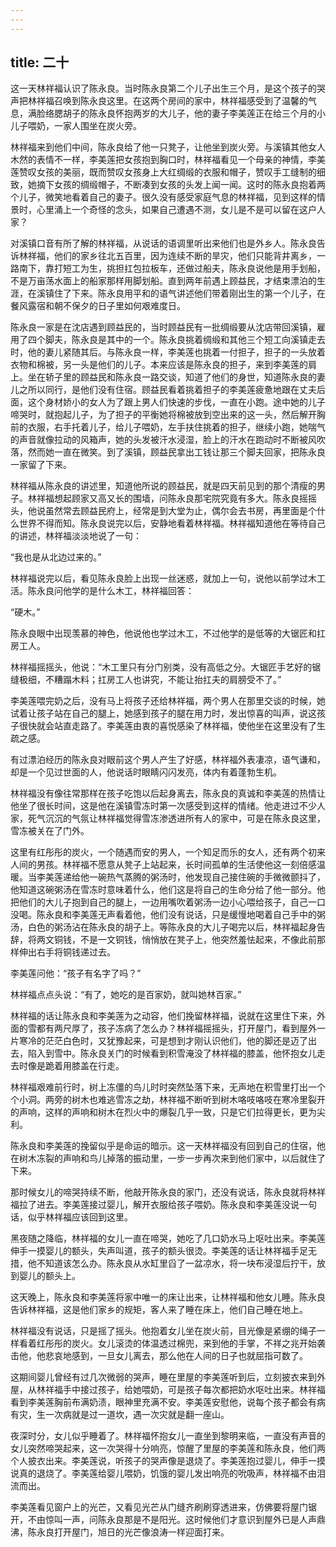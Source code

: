 ```yaml
---
---
---
```

title: 二十
---



这一天林祥福认识了陈永良。当时陈永良第二个儿子出生三个月，是这个孩子的哭声把林祥福召唤到陈永良这里。在这两个房间的家中，林祥福感受到了温馨的气息，满脸络腮胡子的陈永良怀抱两岁的大儿子，他的妻子李美莲正在给三个月的小儿子喂奶，一家人围坐在炭火旁。

林祥福来到他们中间，陈永良给了他一只凳子，让他坐到炭火旁。与溪镇其他女人木然的表情不一样，李美莲把女孩抱到胸口时，林祥福看见一个母亲的神情，李美莲赞叹女孩的美丽，既而赞叹女孩身上大红绸缎的衣服和帽子，赞叹手工缝制的细致，她摘下女孩的绸缎帽子，不断凑到女孩的头发上闻一闻。这时的陈永良抱着两个儿子，微笑地看着自己的妻子。很久没有感受家庭气息的林祥福，见到这样的情景时，心里涌上一个奇怪的念头，如果自己遭遇不测，女儿是不是可以留在这户人家？

对溪镇口音有所了解的林祥福，从说话的语调里听出来他们也是外乡人。陈永良告诉林祥福，他们的家乡往北五百里，因为连续不断的旱灾，他们只能背井离乡，一路南下，靠打短工为生，挑担扛包拉板车，还做过船夫，陈永良说他是用手划船，不是万亩荡水面上的船家那样用脚划船。直到两年前遇上顾益民，才结束漂泊的生涯，在溪镇住了下来。陈永良用平和的语气讲述他们带着刚出生的第一个儿子，在餐风露宿和朝不保夕的日子里如何艰难度日。

陈永良一家是在沈店遇到顾益民的，当时顾益民有一批绸缎要从沈店带回溪镇，雇用了四个脚夫，陈永良是其中的一个。陈永良挑着绸缎和其他三个短工向溪镇走去时，他的妻儿紧随其后。与陈永良一样，李美莲也挑着一付担子，担子的一头放着衣物和棉被，另一头是他们的儿子。本来应该是陈永良的担子，来到李美莲的肩上。坐在轿子里的顾益民和陈永良一路交谈，知道了他们的身世，知道陈永良的妻儿之所以同行，是他们没有住宿。顾益民看着挑着担子的李美莲疲惫地跟在丈夫后面，这个身材娇小的女人为了跟上男人们快速的步伐，一直在小跑。途中她的儿子啼哭时，就抱起儿子，为了担子的平衡她将棉被放到空出来的这一头，然后解开胸前的衣服，右手托着儿子，给儿子喂奶，左手扶住挑着的担子，继续小跑，她喘气的声音就像拉动的风箱声，她的头发被汗水浸湿，脸上的汗水在跑动时不断被风吹落，然而她一直在微笑。到了溪镇，顾益民拿出工钱让那三个脚夫回家，把陈永良一家留了下来。

林祥福从陈永良的讲述里，知道他所说的顾益民，就是四天前见到的那个清瘦的男子。林祥福想起顾家又高又长的围墙，问陈永良那宅院究竟有多大。陈永良摇摇头，他说虽然常去顾益民府上，经常是到大堂为止，偶尔会去书房，再里面是个什么世界不得而知。陈永良说完以后，安静地看着林祥福。林祥福知道他在等待自己的讲述，林祥福淡淡地说了一句：

“我也是从北边过来的。”

林祥福说完以后，看见陈永良脸上出现一丝迷惑，就加上一句，说他以前学过木工活。陈永良问他学的是什么木工，林祥福回答：

“硬木。”

陈永良眼中出现羡慕的神色，他说他也学过木工，不过他学的是低等的大锯匠和扛房工人。

林祥福摇摇头，他说：“木工里只有分门别类，没有高低之分。大锯匠手艺好的锯缝极细，不糟蹋木料；扛房工人也讲究，不能让抬扛夫的肩膀受不了。”

李美莲喂完奶之后，没有马上将孩子还给林祥福，两个男人在那里交谈的时候，她试着让孩子站在自己的腿上，她感到孩子的腿在用力时，发出惊喜的叫声，说这孩子很快就会站直走路了。李美莲由衷的喜悦感染了林祥福，使他坐在这里没有了生疏之感。

有过漂泊经历的陈永良对眼前这个男人产生了好感，林祥福外表凄凉，语气谦和，却是一个见过世面的人，他说话时眼睛闪闪发亮，体内有着蓬勃生机。

林祥福没有像往常那样在孩子吃饱以后起身离去，陈永良的真诚和李美莲的热情让他坐了很长时间，这是他在溪镇雪冻时第一次感受到这样的情绪。他走进过不少人家，死气沉沉的气氛让林祥福觉得雪冻渗透进所有人的家中，可是在陈永良这里，雪冻被关在了门外。

这里有红彤彤的炭火，一个随遇而安的男人，一个知足而乐的女人，还有两个初来人间的男孩。林祥福不愿意从凳子上站起来，长时间孤单的生活使他这一刻倍感温暖。当李美莲递给他一碗热气蒸腾的粥汤时，他发现自己接住碗的手微微颤抖了，他知道这碗粥汤在雪冻时意味着什么，他们这是将自己的生命分给了他一部分。他把他们的大儿子抱到自己的腿上，一边用嘴吹着粥汤一边小心喂给孩子，自己一口没喝。陈永良和李美莲无声看着他，他们没有说话，只是缓慢地喝着自己手中的粥汤，白色的粥汤沾在陈永良的胡子上。等陈永良的大儿子喝完以后，林祥福起身告辞，将两文铜钱，不是一文铜钱，悄悄放在凳子上，他突然羞怯起来，不像此前那样伸出右手将铜钱递过去。

李美莲问他：“孩子有名字了吗？”

林祥福点点头说：“有了，她吃的是百家奶，就叫她林百家。”

林祥福的话让陈永良和李美莲为之动容，他们挽留林祥福，说就在这里住下来，外面的雪都有两尺厚了，孩子冻病了怎么办？林祥福摇摇头，打开屋门，看到屋外一片寒冷的茫茫白色时，又犹豫起来，可是想到才刚认识他们，他的脚还是迈了出去，陷入到雪中。陈永良关门的时候看到积雪淹没了林祥福的膝盖，他怀抱女儿走去时像是跪着用膝盖在行走。

林祥福艰难前行时，树上冻僵的鸟儿时时突然坠落下来，无声地在积雪里打出一个个小洞。两旁的树木也难逃雪冻之劫，林祥福不断听到树木咯吱咯吱在寒冷里裂开的声响，这样的声响和树木在烈火中的爆裂几乎一致，只是它们拉得更长，更为尖利。

陈永良和李美莲的挽留似乎是命运的暗示。这一天林祥福没有回到自己的住宿，他在树木冻裂的声响和鸟儿掉落的振动里，一步一步再次来到他们家中，以后就住了下来。

那时候女儿的啼哭持续不断，他敲开陈永良的家门，还没有说话，陈永良就将林祥福拉了进去。李美莲接过婴儿，解开衣服给孩子喂奶。陈永良和李美莲没说一句话，似乎林祥福应该回到这里。

黑夜随之降临，林祥福的女儿一直在啼哭，她吃了几口奶水马上呕吐出来。李美莲伸手一摸婴儿的额头，失声叫道，孩子的额头很烫。李美莲的话让林祥福手足无措，他不知道该怎么办。陈永良从水缸里舀了一盆凉水，将一块布浸湿后拧干，放到婴儿的额头上。

这天晚上，陈永良和李美莲将家中唯一的床让出来，让林祥福和他女儿睡。陈永良告诉林祥福，这是他们家乡的规矩，客人来了睡在床上，他们自己睡在地上。

林祥福没有说话，只是摇了摇头。他抱着女儿坐在炭火前，目光像是紧绷的绳子一样看着红彤彤的炭火。女儿滚烫的体温透过棉兜，来到他的手掌，不祥之兆开始袭击他，他悲哀地感到，一旦女儿离去，那么他在人间的日子也就屈指可数了。

这期间婴儿曾经有过几次微弱的哭声，睡在里屋的李美莲听到后，立刻披衣来到外屋，从林祥福手中接过孩子，给她喂奶，可是孩子每次都把奶水呕吐出来。林祥福看到李美莲胸前布满奶渍，眼神里充满不安。李美莲安慰他，说每个孩子都会有病有灾，生一次病就是过一道坎，遇一次灾就是翻一座山。

夜深时分，女儿似乎睡着了。林祥福怀抱女儿一直坐到黎明来临，一直没有声音的女儿突然啼哭起来，这一次哭得十分响亮，惊醒了里屋的李美莲和陈永良，他们两个人披衣出来。李美莲说，听孩子的哭声像是退烧了。李美莲抱过婴儿，伸手一摸说真的退烧了。李美莲给婴儿喂奶，饥饿的婴儿发出响亮的吮吸声，林祥福不由泪流而出。

李美莲看见窗户上的光芒，又看见光芒从门缝齐刷刷穿透进来，仿佛要将屋门锯开，不由惊叫一声，问陈永良那是不是阳光。这时候他们才意识到屋外已是人声鼎沸，陈永良打开屋门，旭日的光芒像浪涛一样迎面打来。